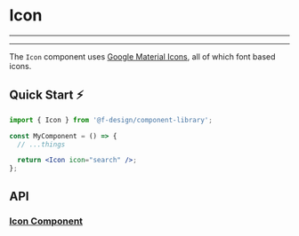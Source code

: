 

<Meta title="Components/Icon/README" component={Icon} />

# Icon

---

<Story id="components-icon--default" />

---

The `Icon` component uses [Google Material Icons](https://material.io/resources/icons/?style=baseline), all of which font based icons.

## Quick Start ⚡️

```jsx
import { Icon } from '@f-design/component-library';

const MyComponent = () => {
  // ...things

  return <Icon icon="search" />;
};
```

## API

### [Icon Component](https://github.com/featherweight-design/component-library/src/components/Form/Icon/Icon.tsx)

<Props of={Icon} />
